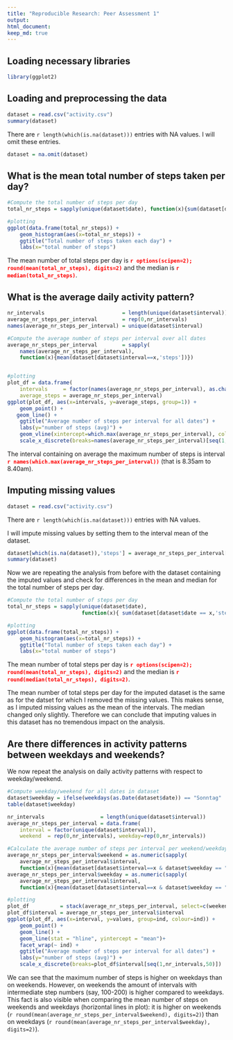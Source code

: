 ```yaml
---
title: "Reproducible Research: Peer Assessment 1"
output: 
html_document:
keep_md: true
---
```

## Loading necessary libraries
```r
library(ggplot2)
```

## Loading and preprocessing the data

```r
dataset = read.csv("activity.csv")
summary(dataset)

```

There are `r length(which(is.na(dataset)))` entries with NA values. I will omit these entries.

```r
dataset = na.omit(dataset)
```


## What is the mean total number of steps taken per day?
```r

#Compute the total number of steps per day
total_nr_steps = sapply(unique(dataset$date), function(x){sum(dataset[dataset$date == x,'steps'])})

#plotting
ggplot(data.frame(total_nr_steps)) + 
    geom_histogram(aes(x=total_nr_steps)) + 
    ggtitle("Total number of steps taken each day") + 
    labs(x="total number of steps")

```

The mean number of total steps per day is <span style="color:red">**`r options(scipen=2); round(mean(total_nr_steps), digits=2)`**</span> and the median is <span style="color:red">**`r median(total_nr_steps)`**</span>.

## What is the average daily activity pattern?

```r
nr_intervals                         = length(unique(dataset$interval))
average_nr_steps_per_interval        = rep(0,nr_intervals)
names(average_nr_steps_per_interval) = unique(dataset$interval)

#Compute the average number of steps per interval over all dates
average_nr_steps_per_interval        = sapply(
    names(average_nr_steps_per_interval), 
    function(x){mean(dataset[dataset$interval==x,'steps'])})


#plotting
plot_df = data.frame(
    intervals     = factor(names(average_nr_steps_per_interval), as.character(names(average_nr_steps_per_interval))),
    average_steps = average_nr_steps_per_interval)
ggplot(plot_df, aes(x=intervals, y=average_steps, group=1)) + 
    geom_point() +  
   geom_line() + 
    ggtitle("Average number of steps per interval for all dates") + 
    labs(y="number of steps (avg)") + 
    geom_vline(xintercept=which.max(average_nr_steps_per_interval), color="red") + 
    scale_x_discrete(breaks=names(average_nr_steps_per_interval)[seq(1,nr_intervals,20)])
```

The interval containing on average the maximum number of steps is interval <span style="color:red">**`r names(which.max(average_nr_steps_per_interval))`** </span> (that is 8.35am to 8.40am).


## Imputing missing values
```r
dataset = read.csv("activity.csv")
```

There are `r length(which(is.na(dataset)))` entries with NA values. 

I will impute missing values by setting them to the interval mean of the dataset.

```r
dataset[which(is.na(dataset)),'steps'] = average_nr_steps_per_interval[as.character(dataset[which(is.na(dataset)),'interval']) ]
summary(dataset)
```

Now we are repeating the analysis from before with the dataset containing the imputed values and check for differences in the mean and median for the total number of steps per day.

```r
#Compute the total number of steps per day
total_nr_steps = sapply(unique(dataset$date), 
                        function(x){ sum(dataset[dataset$date == x,'steps']) })

#plotting
ggplot(data.frame(total_nr_steps)) + 
    geom_histogram(aes(x=total_nr_steps)) + 
    ggtitle("Total number of steps taken each day") + 
    labs(x="total number of steps")

```

The mean number of total steps per day is <span style="color:red">**`r options(scipen=2); round(mean(total_nr_steps), digits=2)`**</span> and the median is <span style="color:red">**`r round(median(total_nr_steps), digits=2)`**</span>.

The mean number of total steps per day for the imputed dataset is the same as for the datset for which I removed the missing values. This makes sense, as I imputed missing values as the mean of the intervals. The median changed only slightly. Therefore we can conclude that imputing values in this dataset has no tremendous impact on the analysis. 

## Are there differences in activity patterns between weekdays and weekends?

We now repeat the analysis on daily activity patterns with respect to weekday/weekend. 

```r

#Compute weekday/weekend for all dates in dataset
dataset$weekday = ifelse(weekdays(as.Date(dataset$date)) == "Sonntag" | weekdays(as.Date(dataset$date)) == "Samstag", "weekend", "weekday")
table(dataset$weekday)

nr_intervals                  = length(unique(dataset$interval))
average_nr_steps_per_interval = data.frame(
    interval = factor(unique(dataset$interval)), 
    weekend  = rep(0,nr_intervals), weekday=rep(0,nr_intervals))

#Calculate the average number of steps per interval per weekend/weekday
average_nr_steps_per_interval$weekend = as.numeric(sapply(
    average_nr_steps_per_interval$interval, 
    function(x){mean(dataset[dataset$interval==x & dataset$weekday == "weekend",'steps'])}))
average_nr_steps_per_interval$weekday = as.numeric(sapply(
    average_nr_steps_per_interval$interval, 
    function(x){mean(dataset[dataset$interval==x & dataset$weekday == "weekday",'steps'])}))

#plotting
plot_df          = stack(average_nr_steps_per_interval, select=c(weekend, weekday))
plot_df$interval = average_nr_steps_per_interval$interval
ggplot(plot_df, aes(x=interval, y=values, group=ind, colour=ind)) + 
    geom_point() +
    geom_line() +
    geom_line(stat = "hline", yintercept = "mean")+
    facet_wrap(~ ind) +  
    ggtitle("Average number of steps per interval for all dates") + 
    labs(y="number of steps (avg)") + 
    scale_x_discrete(breaks=plot_df$interval[seq(1,nr_intervals,50)])
```

We can see that the maximum number of steps is higher on weekdays than on weekends. However, on weekends the amount of intervals with intermediate step numbers (say, 100-200) is higher compared to weekdays. This fact is also visible when comparing the mean number of steps on weekends and weekdays (horizontal lines in plot): it is higher on weekends (`r round(mean(average_nr_steps_per_interval$weekend), digits=2)`) than on weekdays (`r round(mean(average_nr_steps_per_interval$weekday), digits=2)`).


